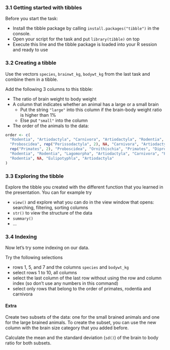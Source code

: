 ### 3.1 Getting started with tibbles

Before you start the task:

- Install the tibble package by calling `install.packages("tibble")` in the console.
- Open your script for the task and put `library(tibble)` on top
- Execute this line and the tibble package is loaded into your R session and ready to use

### 3.2 Creating a tibble

Use the vectors `species`, `brainwt_kg`, `bodywt_kg` from the last task and combine them in a tibble.

Add the following 3 columns to this tibble:

- The ratio of brain weight to body weight
- A column that indicates whether an animal has a large or a small brain
  - Put the string `"large"` into this column if the brain-body weight ratio is higher than 1%
  - Else put `"small"` into the column
- The order of the animals to the data:

```r
order <- c(
  "Rodentia", "Artiodactyla", "Carnivora", "Artiodactyla", "Rodentia", NA,
  "Proboscidea", rep("Perissodactyla", 2), NA, "Carnivora", "Artiodactyla",
  rep("Primates", 2), "Proboscidea", "Ornithischia", "Primates", "Diprotodontia",
  "Rodentia", "Rodentia", "Lagomorpha", "Artiodactyla", "Carnivora", "Primates",
  "Rodentia", NA, "Eulipotyphla", "Artiodactyla"
)
```

### 3.3 Exploring the tibble

Explore the tibble you created with the different function that you learned in the presentation.
You can for example try 

- `view()` and explore what you can do in the view window that opens: searching, filtering, sorting columns
- `str()` to view the structure of the data
- `summary()`
- ...

### 3.4 Indexing

Now let's try some indexing on our data.

Try the following selections

- rows 1, 5, and 7 and the columns `species` and `bodywt_kg`
- select rows 1 to 10, all columns
- select the last column of the last row without using the row and column index (so don't use any numbers in this command)
- select only rows that belong to the order of primates, rodentia and carnivora


#### Extra

Create two subsets of the data: one for the small brained animals and one for the large brained animals. To create the subset, you can use the new column with the brain size category that you added before.

Calculate the mean and the standard deviation (`sd()`) of the brain to body ratio for both subsets.
